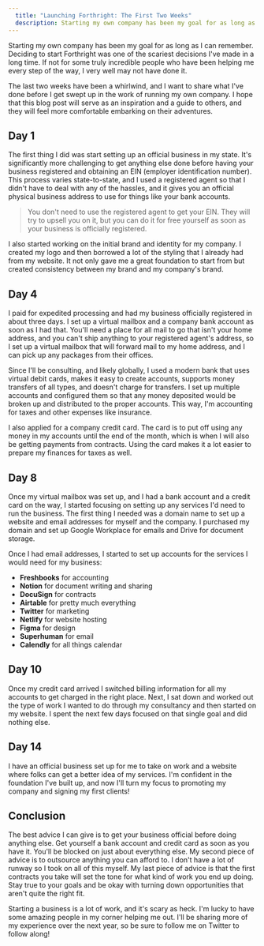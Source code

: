 ```yaml
---
  title: "Launching Forthright: The First Two Weeks"
  description: Starting my own company has been my goal for as long as I can remember. Deciding to start Forthright was one of the scariest decisions I've made in a long time. If not for some truly incredible people who have been helping me every step of the way, I very well may not have done it.
---
```


Starting my own company has been my goal for as long as I can remember. Deciding to start Forthright was one of the scariest decisions I've made in a long time. If not for some truly incredible people who have been helping me every step of the way, I very well may not have done it.

The last two weeks have been a whirlwind, and I want to share what I've done before I get swept up in the work of running my own company. I hope that this blog post will serve as an inspiration and a guide to others, and they will feel more comfortable embarking on their adventures.

## Day 1

The first thing I did was start setting up an official business in my state. It's significantly more challenging to get anything else done before having your business registered and obtaining an EIN (employer identification number). This process varies state-to-state, and I used a registered agent so that I didn't have to deal with any of the hassles, and it gives you an official physical business address to use for things like your bank accounts.

> You don't need to use the registered agent to get your EIN. They will try to upsell you on it, but you can do it for free yourself as soon as your business is officially registered.

I also started working on the initial brand and identity for my company. I created my logo and then borrowed a lot of the styling that I already had from my website. It not only gave me a great foundation to start from but created consistency between my brand and my company's brand.

## Day 4

I paid for expedited processing and had my business officially registered in about three days. I set up a virtual mailbox and a company bank account as soon as I had that. You'll need a place for all mail to go that isn't your home address, and you can't ship anything to your registered agent's address, so I set up a virtual mailbox that will forward mail to my home address, and I can pick up any packages from their offices.

Since I'll be consulting, and likely globally, I used a modern bank that uses virtual debit cards, makes it easy to create accounts, supports money transfers of all types, and doesn't charge for transfers. I set up multiple accounts and configured them so that any money deposited would be broken up and distributed to the proper accounts. This way, I'm accounting for taxes and other expenses like insurance.

I also applied for a company credit card. The card is to put off using any money in my accounts until the end of the month, which is when I will also be getting payments from contracts. Using the card makes it a lot easier to prepare my finances for taxes as well.

## Day 8

Once my virtual mailbox was set up, and I had a bank account and a credit card on the way, I started focusing on setting up any services I'd need to run the business. The first thing I needed was a domain name to set up a website and email addresses for myself and the company. I purchased my domain and set up Google Workplace for emails and Drive for document storage.

Once I had email addresses, I started to set up accounts for the services I would need for my business:

- **Freshbooks** for accounting
- **Notion** for document writing and sharing
- **DocuSign** for contracts
- **Airtable** for pretty much everything
- **Twitter** for marketing
- **Netlify** for website hosting
- **Figma** for design
- **Superhuman** for email
- **Calendly** for all things calendar

## Day 10

Once my credit card arrived I switched billing information for all my accounts to get charged in the right place. Next, I sat down and worked out the type of work I wanted to do through my consultancy and then started on my website. I spent the next few days focused on that single goal and did nothing else.

## Day 14

I have an official business set up for me to take on work and a website where folks can get a better idea of my services. I'm confident in the foundation I've built up, and now I'll turn my focus to promoting my company and signing my first clients!

## Conclusion

The best advice I can give is to get your business official before doing anything else. Get yourself a bank account and credit card as soon as you have it. You'll be blocked on just about everything else. My second piece of advice is to outsource anything you can afford to. I don't have a lot of runway so I took on all of this myself. My last piece of advice is that the first contracts you take will set the tone for what kind of work you end up doing. Stay true to your goals and be okay with turning down opportunities that aren't quite the right fit.

Starting a business is a lot of work, and it's scary as heck. I'm lucky to have some amazing people in my corner helping me out. I'll be sharing more of my experience over the next year, so be sure to follow me on Twitter to follow along!
